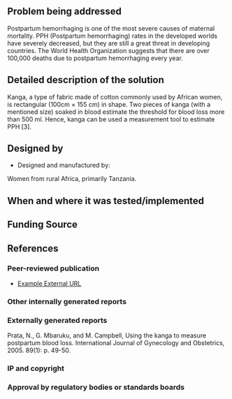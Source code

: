 {{Medical Device
|Health Topic=Maternal mortality
|Classification=Diagnosis
|Scope=Prototype, Commercialized
|Location=Africa
|Image=Kanga.png
}}
<!-- Please make sure to use the format provided below for consistency between all devices. -->
==Problem being addressed==
Postpartum hemorrhaging is one of the most severe causes of maternal mortality. PPH (Postpartum hemorrhaging) rates in the developed worlds have severely decreased, but they are still a great threat in developing countries. The World Health Organization suggests that there are over 100,000 deaths due to postpartum hemorrhaging every year.
==Detailed description of the solution==
Kanga, a type of fabric made of cotton commonly used by African women, is rectangular (100cm × 155 cm) in shape. Two pieces of kanga (with a mentioned size) soaked in blood estimate the threshold for blood loss more than 500 ml. Hence, kanga can be used a measurement tool to estimate PPH [3]. 
==Designed by==
*Designed and manufactured by:
Women from rural Africa, primarily Tanzania. 

==When and where it was tested/implemented ==
 
==Funding Source==

==References==
===Peer-reviewed publication===
* [http://www.appropedia.org Example External URL]

===Other internally generated reports===
===Externally generated reports===

Prata, N., G. Mbaruku, and M. Campbell, Using the kanga to measure postpartum blood loss. International Journal of Gynecology and Obstetrics, 2005. 89(1): p. 49-50.
===IP and copyright===
===Approval by regulatory bodies or standards boards===

<!-- Add relevant categories, such as [[Category:HIV]] or [[Category:Malaria]] below this line -->